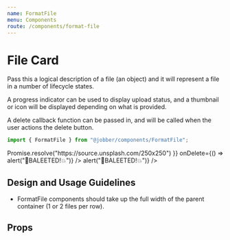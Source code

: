 ```yaml
---
name: FormatFile
menu: Components
route: /components/format-file
---
```



# File Card

<ComponentStatus stage="pre" responsive="no" accessible="no" />

Pass this a logical description of a file (an object) and it will represent a
file in a number of lifecycle states.

A progress indicator can be used to display upload status, and a thumbnail or
icon will be displayed depending on what is provided.

A delete callback function can be passed in, and will be called when the user
actions the delete button.

```ts
import { FormatFile } from "@jobber/components/FormatFile";
```

<Playground>
  <Content>
    <FormatFile
      file={{
        key: "abc",
        name: "myballisbigandroundIamrollingitontheground.png",
        type: "image/png",
        size: 213402324,
        progress: 0.3,
        src: () => Promise.resolve("https://source.unsplash.com/250x250")
      }}
      onDelete={() => alert("🧨BALEETED!💥")}
    />
    <FormatFile
      file={{
        key: "mosdef",
        name: "tps_report.png",
        type: "application/pdf",
        size: 2134023,
        progress: 1
      }}
      onDelete={() => alert("🧨BALEETED!💥")}
    />
  </Content>
</Playground>

## Design and Usage Guidelines

- FormatFile components should take up the full width of the parent container (1
  or 2 files per row).

## Props

<Props of={FormatFile} />
